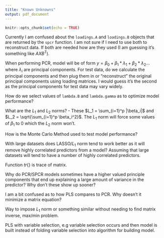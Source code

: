```yaml
---
title: "Known Unknowns"
output: pdf_document
---
```


```r
knitr::opts_chunk$set(echo = TRUE)
```

Currently I am confused about the `loadings.A` and `loadings.B` objects that are returned by the `spcr` function. I am not sure if I need to use both to reconstruct data. If both are needed how are they used (I am guessing it's something like $AXB^T$).

When performing PCR, model will be of form $y = \beta_0 + \beta_1*\lambda_1 + \beta_2*\lambda_2...$ where $\lambda_i$ are principal components. For test data, do we calculate the principal components and then plug them in or "reconstruct" the original principal components using loading matrices. I would guess it's the second as the principal components for test data may vary widely.


How do we select values of `lambda.B` and `lambda.gamma` as to optimize model performance?

What are the $L_1$ and $L_2$ norms?
- These $L_1 = \sum_{i=1}^p |\beta_i|$ and $L_2 = \sqrt{\sum_{i=1}^p \beta_i^2}$. The $L_1$ norm will force some values of $\beta_1$ to 0 which the $L_2$ norm won't.

How is the Monte Carlo Method used to test model performance?

With large datasets does LASSO/$L_1$ norm tend to work better as it will remove highly correlated predictors from a model? Assuming that large datasets will tend to have a number of highly correlated predictors.


Function $tr\{\}$ is trace of matrix.

Why do PCR/SPCR models sometimes have a higher valued principle components that end up explaining a large amount of variance in the predictor? Why don't these show up sooner?

I am a bit confused as to how PLS compares to PCR. Why doesn't it minimize a matrix equation? 


Way to impose $L_1$ norm or something similar without needing to find matrix inverse, max/min problem.

PLS with variable selection, e.g variable selection occurs and then model is built instead of folding variable selection into algorithm for building model.